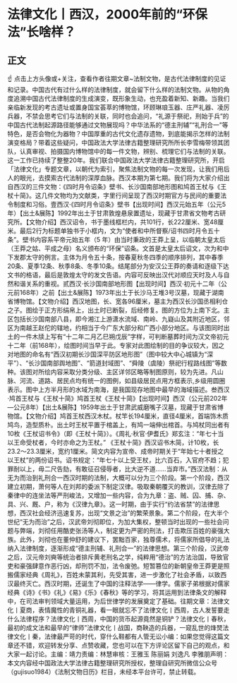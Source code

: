 # 法律文化丨西汉，2000年前的“环保法”长啥样？
## 正文
☝ 点击上方头像或+关注，查看作者往期文章~法制文物，是古代法律制度的见证和记录。中国古代有过什么样的法律制度，就会留下什么样的法制文物。从物的角度追溯中国古代法律制度的生成演变，既形象生动，也充盈着新知、新趣。当我们亲临新发现的考古遗址或置身国宝荟萃的博物馆，环顾琳琅玉器、庄严礼器、凌厉兵器，不禁会思考它们与法制的关联，同时也会追问，“礼源于祭祀，刑始于兵”的中国古代法制起源路径能够通过文物展现吗？中华法系的“德主刑辅”“礼刑合一”等特色，是否会物化为器物？中国厚重的古代文化遗存遗物，到底能揭示怎样的法制演变格局？带着这些疑问，中国政法大学法律古籍整理研究所所长李雪梅带领其团队，认真审视、拍摄国内博物馆中的每一件文物，辨别、梳理它们与法制的关联。这一工作已持续了整整20年。我们联合中国政法大学法律古籍整理研究所，开启「法律文化」专题文章，以朝代为索引，聚焦法制文物的每一次发现，让我们用后人的眼光，去摸索古代法制的深厚血脉。西汉本期为第七期。我们将为大家介绍出自西汉的三件文物：《四时月令诏条》壁书、长沙国南部地形图和鸠首王杖与《王杖十简》。这几件文物均为文献类，字里行间呈现了西汉时期官方与民间的重要法令制度和习俗。壹西汉·《四时月令诏条》壁书【出现时间】西汉元始五年（公元5年）【出土&展陈】1992年出土于甘肃敦煌悬泉置遗址，现藏于甘肃省文物考古研究所。【文物介绍】西汉诏令，书于墨线框栏内，共101行，长222厘米、宽48厘米。最后2行为标题单独书于小框内，文为“使者和中所督察/诏书四时月令五十条”。壁书内容系平帝元始五年（5 年）由当时秉政的王莽上呈，以临朝太皇太后（王莽之姑、平成之母）名义颁布的“环保”诏条。文首是太皇太后诏文，次为和中下发郡太守的例言。主体为月令五十条，按春夏秋冬四季的顺序排列，其中春季20条、夏季12条、秋季8条、冬季10条。结尾部分为安汉公王莽的奏请和逐级下达文书的格语，最后是敦煌太守的发文告语。内容可反映出汉代对顺应天时及人与自然和谐关系的重视。贰西汉·长沙国南部地形图【出现时间】西汉·初元十二年（公元前168年）之前【出土&展陈】1973年出土于长沙马王堆3号汉墓，现藏于湖南省博物馆。【文物介绍】西汉地图，长、宽各96厘米，墓主为西汉长沙国丞相利仓之子。图绘于正方形绢帛上，出土时已断裂，后经修复。图的方位为上南下北。主区包括长沙国南部八县，即今湘江上游潇水流域、南岭、九嶷山及其附近地区，邻区为南越王赵佗的辖地，约相当于今广东大部分和广西小部分地区。与该图同时出土的一件木牍上写有“十二年二月乙巳朔戊辰”字样，可判断墓葬时间为汉文帝初元十二年（前168年），绘图时间当早于此。专家对此图绘制的目的争议较大，因之对地图的命名有“西汉初期长沙国深平防区地形图”（图中较大中心城镇为“深平”）、“长沙国南部舆地图”、“箭道封域图”、“舜陵（虞陵）祭祀行程路线图”等数种。该图对所绘内容采取分类分级、主区详邻区略等制图原则，较为先进。凡山脉、河流、道路、居民点均有统一的图例，如县级居民点用方框表示,乡级用圆圈表示。图中上方半月形的水域为南海，是我国现存地图中最早的海域描述。叁西汉·鸠首王杖与《王杖十简》鸠首王杖《王杖十简》【出现时间】西汉（公元前202年—公元8年）【出土&展陈】1959年出土于甘肃武威磨嘴子汉墓，现藏于甘肃省博物馆。【文物介绍】鸠首王杖西汉木杖。杖竿长194厘米，直径4厘米，首端饰木质鸠鸟，造型质朴。出土时王杖平置于棺盖上，有鸠一端伸出棺首。与鸠杖同出者有10枚《王杖诏书令》（即《王杖十简》）。《周礼·秋官·伊耆氏》郑玄注：“年七十当以王命受杖者，今时亦命之为王杖。” 《王杖十简》西汉诏书木简，计10枚，长23.2～23.3厘米，宽约1厘米。简文内容为宣帝、成帝时期关于“年始七十者授之以王杖”的两份诏书。诏书规定：“年七十以上受王杖，比六百石，入官府不趋；犯罪耐以上，毋二尺告劾，有敢征召侵辱者，比大逆不道……当弃市。”西汉法制：从无为而治到礼刑合一西汉时期的法制，大概可以分为三个阶段。第一个阶段，西汉建立初期，萧何等人在刘邦的委派下制定汉律。吸取秦朝覆灭的教训，汉律去除了秦律中的连坐法等严刑峻法，又增加一些内容，合为九章：盗、贼、囚、捕、杂、具、兴、厩、户，称为《汉律九章》。这一时期，由于实行“约法省禁”的法律思想，西汉社会经济迅速复苏，出现“文景之治”的繁荣景象。第二个阶段，在大半个世纪“无为而治”之后，汉武帝刘彻即位，为加大集权，整顿当时出现的一些社会问题与弊端，刘彻任用酷吏张汤等人，制定更为严密的刑法，打击欺压百姓的豪强大族。此外，刘彻也在董仲舒的建议下，罢黜百家，独尊儒术，将儒家所倡导的礼法纳入法律制度，逐渐形成“德主刑辅、礼刑合一”的法律思想。第三个阶段，汉武帝之后，汉元帝刘奭等统治者排斥黄老刑名之学，纯粹用“德治”的方法治国，导致官吏和豪强肆意作恶行凶，却刑罚不加，法令废弛。短暂篡位的新朝皇帝王莽更是照搬儒家经典《周礼》，百姓未蒙其利，先受其害，进一步激化了社会矛盾，以致西汉最终灭亡。西汉时期，还诞生了中国的注释法学——律学。儒家子弟根据对儒家经典《诗》《书》《礼》《易》《乐》《春秋》等的学习，将其运用到法律条文的解释中，在司法审判领域大量运用，为后世律学的发展奠定了基础。往期文章：法律文化丨夏商，表情魔性的青铜礼器，看一眼就忘不了法律文化丨西周，古人发誓要走什么法律程序？法律文化丨西周，中国的货币起源竟然是铜铲？法律文化丨春秋，最初的成文法和最早的“律师”法律文化丨战国，商鞅造的兵器，一窥乱世的烽燹法律文化丨秦，法律最严苛的时代，穿什么鞋都有人管无讼小编：如果您觉得这篇文章还不错，欢迎转发分享、点赞收藏，您也可以在下方评论区留下自己的观点，和大家一起讨论。主编：靖力责编：林慧审核：王雅玉 陈丽娟 刘逸凡 李雅朋声明：本文内容经中国政法大学法律古籍整理研究所授权，整理自研究所微信公众号（gujisuo1984）《法制文物日历》栏目，未经本平台许可，禁止转载。